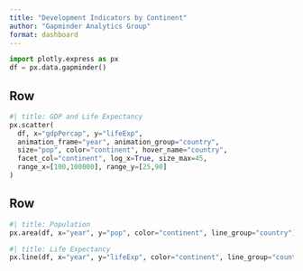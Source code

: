 ```yaml
---
title: "Development Indicators by Continent"
author: "Gapminder Analytics Group"
format: dashboard
---
```


```python
import plotly.express as px
df = px.data.gapminder()
```

## Row {height=60%}

```python
#| title: GDP and Life Expectancy 
px.scatter(
  df, x="gdpPercap", y="lifeExp", 
  animation_frame="year", animation_group="country",
  size="pop", color="continent", hover_name="country", 
  facet_col="continent", log_x=True, size_max=45, 
  range_x=[100,100000], range_y=[25,90]
)
```

## Row {height=40%}

```python
#| title: Population
px.area(df, x="year", y="pop", color="continent", line_group="country")
```


```python
#| title: Life Expectancy
px.line(df, x="year", y="lifeExp", color="continent", line_group="country")
```

